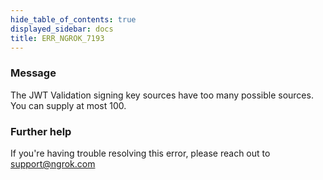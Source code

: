 ```yaml
---
hide_table_of_contents: true
displayed_sidebar: docs
title: ERR_NGROK_7193
---
```


### Message

The JWT Validation signing key sources have too many possible sources. You can supply at most 100.

### Further help

If you're having trouble resolving this error, please reach out to [support@ngrok.com](mailto:support@ngrok.com?subject=Help%20with%20ERR_NGROK_7193)
